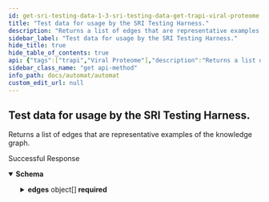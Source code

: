 ```yaml
---
id: get-sri-testing-data-1-3-sri-testing-data-get-trapi-viral-proteome
title: "Test data for usage by the SRI Testing Harness."
description: "Returns a list of edges that are representative examples of the knowledge graph."
sidebar_label: "Test data for usage by the SRI Testing Harness."
hide_title: true
hide_table_of_contents: true
api: {"tags":["trapi","Viral Proteome"],"description":"Returns a list of edges that are representative examples of the knowledge graph.","operationId":"get_sri_testing_data_1_3_sri_testing_data_get_trapi_viral-proteome","responses":{"200":{"description":"Successful Response","content":{"application/json":{"schema":{"title":"SRITestData","required":["version","source_type","edges"],"type":"object","properties":{"version":{"title":"Version","type":"string"},"source_type":{"title":"Source Type","type":"string"},"edges":{"title":"Edges","type":"array","items":{"title":"SRITestEdge","required":["subject_id","object_id","predicate","subject_category","object_category"],"type":"object","properties":{"subject_id":{"title":"Subject Id","type":"string"},"object_id":{"title":"Object Id","type":"string"},"predicate":{"title":"Predicate","type":"string"},"subject_category":{"title":"Subject Category","type":"string"},"object_category":{"title":"Object Category","type":"string"},"qualifiers":{"title":"Qualifiers","type":"array","items":{}}}}}}}}}}},"method":"get","path":"/viral-proteome/1.3/sri_testing_data","servers":[{"url":"https://automat-u24.apps.renci.org"}],"info":{"title":"Automat","version":"2.1","termsOfService":"http://loading"},"postman":{"name":"Test data for usage by the SRI Testing Harness.","description":{"content":"Returns a list of edges that are representative examples of the knowledge graph.","type":"text/plain"},"url":{"path":["viral-proteome","1.3","sri_testing_data"],"host":["{{baseUrl}}"],"query":[],"variable":[]},"header":[{"key":"Accept","value":"application/json"}],"method":"GET"}}
sidebar_class_name: "get api-method"
info_path: docs/automat/automat
custom_edit_url: null
---
```



## Test data for usage by the SRI Testing Harness.



Returns a list of edges that are representative examples of the knowledge graph.

<div><ApiTabs><TabItem label={"200"} value={"200"}><div>

Successful Response

</div><div><MimeTabs schemaType={"response"}><TabItem label={"application/json"} value={"application/json"}><SchemaTabs><TabItem label={"Schema"} value={"Schema"}><details style={{}} data-collapsed={false} open={true}><summary style={{"textAlign":"left"}}><strong>Schema</strong></summary><div style={{"textAlign":"left","marginLeft":"1rem"}}></div><ul style={{"marginLeft":"1rem"}}><SchemaItem collapsible={false} name={"version"} required={false} schemaName={"Version"} qualifierMessage={undefined} schema={{"title":"Version","type":"string"}}></SchemaItem><SchemaItem collapsible={false} name={"source_type"} required={false} schemaName={"Source Type"} qualifierMessage={undefined} schema={{"title":"Source Type","type":"string"}}></SchemaItem><SchemaItem collapsible={true} className={"schemaItem"}><details style={{}}><summary style={{}}><strong>edges</strong><span style={{"opacity":"0.6"}}> object[]</span><strong style={{"fontSize":"var(--ifm-code-font-size)","color":"var(--openapi-required)"}}> required</strong></summary><div style={{"marginLeft":"1rem"}}><li><div style={{"fontSize":"var(--ifm-code-font-size)","opacity":"0.6","marginLeft":"-.5rem","paddingBottom":".5rem"}}>Array [</div></li><SchemaItem collapsible={false} name={"subject_id"} required={false} schemaName={"Subject Id"} qualifierMessage={undefined} schema={{"title":"Subject Id","type":"string"}}></SchemaItem><SchemaItem collapsible={false} name={"object_id"} required={false} schemaName={"Object Id"} qualifierMessage={undefined} schema={{"title":"Object Id","type":"string"}}></SchemaItem><SchemaItem collapsible={false} name={"predicate"} required={false} schemaName={"Predicate"} qualifierMessage={undefined} schema={{"title":"Predicate","type":"string"}}></SchemaItem><SchemaItem collapsible={false} name={"subject_category"} required={false} schemaName={"Subject Category"} qualifierMessage={undefined} schema={{"title":"Subject Category","type":"string"}}></SchemaItem><SchemaItem collapsible={false} name={"object_category"} required={false} schemaName={"Object Category"} qualifierMessage={undefined} schema={{"title":"Object Category","type":"string"}}></SchemaItem><SchemaItem collapsible={false} name={"qualifiers"} required={false} schemaName={"undefined[]"} qualifierMessage={undefined} schema={{"title":"Qualifiers","type":"array","items":{}}}></SchemaItem><li><div style={{"fontSize":"var(--ifm-code-font-size)","opacity":"0.6","marginLeft":"-.5rem"}}>]</div></li></div></details></SchemaItem></ul></details></TabItem><TabItem label={"Example (from schema)"} value={"Example (from schema)"}><ResponseSamples responseExample={"{\n  \"version\": \"string\",\n  \"source_type\": \"string\",\n  \"edges\": [\n    {\n      \"subject_id\": \"string\",\n      \"object_id\": \"string\",\n      \"predicate\": \"string\",\n      \"subject_category\": \"string\",\n      \"object_category\": \"string\",\n      \"qualifiers\": [\n        null\n      ]\n    }\n  ]\n}"} language={"json"}></ResponseSamples></TabItem></SchemaTabs></TabItem></MimeTabs></div></TabItem></ApiTabs></div>
      